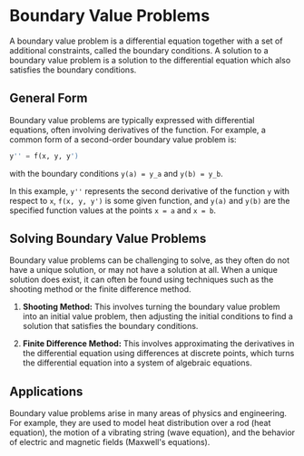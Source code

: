 # Boundary Value Problems

A boundary value problem is a differential equation together with a set of additional constraints, called the boundary conditions. A solution to a boundary value problem is a solution to the differential equation which also satisfies the boundary conditions.

## General Form

Boundary value problems are typically expressed with differential equations, often involving derivatives of the function. For example, a common form of a second-order boundary value problem is:
```python
y'' = f(x, y, y')
```
with the boundary conditions `y(a) = y_a` and `y(b) = y_b`.

In this example, `y''` represents the second derivative of the function `y` with respect to `x`, `f(x, y, y')` is some given function, and `y(a)` and `y(b)` are the specified function values at the points `x = a` and `x = b`.

## Solving Boundary Value Problems

Boundary value problems can be challenging to solve, as they often do not have a unique solution, or may not have a solution at all. When a unique solution does exist, it can often be found using techniques such as the shooting method or the finite difference method.

1. **Shooting Method:** This involves turning the boundary value problem into an initial value problem, then adjusting the initial conditions to find a solution that satisfies the boundary conditions.

2. **Finite Difference Method:** This involves approximating the derivatives in the differential equation using differences at discrete points, which turns the differential equation into a system of algebraic equations.

## Applications

Boundary value problems arise in many areas of physics and engineering. For example, they are used to model heat distribution over a rod (heat equation), the motion of a vibrating string (wave equation), and the behavior of electric and magnetic fields (Maxwell's equations).
